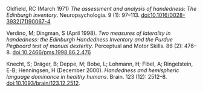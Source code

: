 Oldfield, RC (March 1971) _The assessment and analysis of handedness: The Edinburgh inventory_. Neuropsychologia. 9 (1): 97–113. [doi:10.1016/0028-3932(71)90067-4](https://www.sciencedirect.com/science/article/abs/pii/0028393271900674?via%3Dihub)

Verdino, M; Dingman, S (April 1998). _Two measures of laterality in handedness: the Edinburgh Handedness Inventory and the Purdue Pegboard test of manual dexterity_. Perceptual and Motor Skills. 86 (2): 476–8. [doi:10.2466/pms.1998.86.2.476](https://doi.org/10.2466%2Fpms.1998.86.2.476)

Knecht, S; Dräger, B; Deppe, M; Bobe, L; Lohmann, H; Flöel, A; Ringelstein, E-B; Henningsen, H (December 2000). _Handedness and hemispheric language dominance in healthy humans_. Brain. 123 (12): 2512–8. [doi:10.1093/brain/123.12.2512](https://doi.org/10.1093%2Fbrain%2F123.12.2512).
